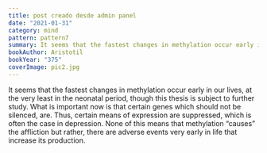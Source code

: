 ```yaml
---
title: post creado desde admin panel
date: "2021-01-31"
category: mind
pattern: pattern7
summary: It seems that the fastest changes in methylation occur early in our lives, at the very least in the neonatal period, though this thesis is subject to further study. What is important now isthat certain genes which should not be silenced, are. Thus, certain means of expression aresuppressed, which is often the case in depression. None of this means that methylation“causes” the affliction but rather, there are adverse events very early in life that increase itsproduction.
bookAuthor: Aristotil
bookYear: "375"
coverImage: pic2.jpg
---
```


It seems that the fastest changes in methylation occur early in our lives, at the very least in
the neonatal period, though this thesis is subject to further study. What is important now is
that certain genes which should not be silenced, are. Thus, certain means of expression are
suppressed, which is often the case in depression. None of this means that methylation
“causes” the affliction but rather, there are adverse events very early in life that increase its
production.
